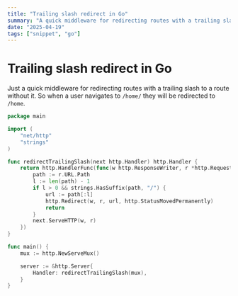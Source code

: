 ```yaml
---
title: "Trailing slash redirect in Go"
summary: "A quick middleware for redirecting routes with a trailing slash to a route without it."
date: "2025-04-19"
tags: ["snippet", "go"]
---
```


# Trailing slash redirect in Go

Just a quick middleware for redirecting routes with a trailing slash to a route without it.
So when a user navigates to `/home/` they will be redirected to `/home`.

```go
package main

import (
	"net/http"
	"strings"
)

func redirectTrailingSlash(next http.Handler) http.Handler {
	return http.HandlerFunc(func(w http.ResponseWriter, r *http.Request) {
		path := r.URL.Path
		l := len(path) - 1
		if l > 0 && strings.HasSuffix(path, "/") {
			url := path[:l]
			http.Redirect(w, r, url, http.StatusMovedPermanently)
			return
		}
		next.ServeHTTP(w, r)
	})
}

func main() {
	mux := http.NewServeMux()

	server := &http.Server{
		Handler: redirectTrailingSlash(mux),
	}
}
```

